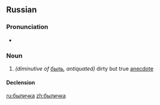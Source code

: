 ==Russian==

===Pronunciation===
* {{ru-IPA|были́чка}}

===Noun===
{{ru-noun+|были́чка|*}}

# ''(diminutive of [[быль]], antiquated)'' dirty but true [[anecdote]]

====Declension====
{{ru-noun-table|были́чка|*}}

[[ru:быличка]]
[[zh:быличка]]